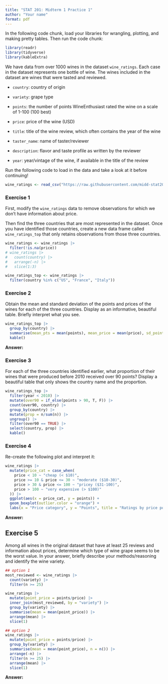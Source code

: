 ```yaml
---
title: "STAT 201: Midterm 1 Practice 1"
author: "Your name"
format: pdf
---
```


In the following code chunk, load your libraries for wrangling, plotting, and making pretty tables. Then run the code chunk:

```r
library(readr)
library(tidyverse)
library(kableExtra)
```

We have data from over 1000 wines in the dataset `wine_ratings`. Each case in the dataset represents one bottle of wine. The wines included in the dataset are wines that were tasted and reviewed.

-   `country`: country of origin

-   `variety`: grape type

-   `points`: the number of points WineEnthusiast rated the wine on a scale of 1-100 (100 best)

-   `price`: price of the wine (USD)

-   `title`: title of the wine review, which often contains the year of the wine

-   `taster_name`: name of taster/reviewer

-   `description`: flavor and taste profile as written by the reviewer

-   `year`: year/vintage of the wine, if available in the title of the review

Run the following code to load in the data and take a look at it before continuing!

```r
wine_ratings <- read_csv("https://raw.githubusercontent.com/midd-stat201-spring2025/midd-stat201-spring2025.github.io/refs/heads/main/data/wine_ratings.csv", show_col_types = FALSE, col_types = "ccnncccn")
```

### Exercise 1

First, modify the `wine_ratings` data to remove observations for which we don't have information about price. 

Then find the three countries that are most represented in the dataset. Once you have identified those countries, create a new data frame called `wine_ratings_top` that only retains observations from those three countries.

```r
wine_ratings <- wine_ratings |>
  filter(!is.na(price))
# wine_ratings |>
#   count(country) |>
#   arrange(-n) |>
#   slice(1:3)

wine_ratings_top <- wine_ratings |>
  filter(country %in% c("US", "France", "Italy"))
```

### Exercise 2

Obtain the mean and standard deviation of the points and prices of the wines for each of the three countries. Display as an informative, beautiful table. Briefly interpret what you see.

```r
wine_ratings_top |>
  group_by(country) |>
  summarise(mean_pts = mean(points), mean_price = mean(price), sd_points = sd(points), sd_price = sd(price)) |>
  kable()
```

**Answer:**

### Exercise 3

For each of the three countries identified earlier, what proportion of their wines that were produced before 2010 received over 90 points? Display a beautiful table that only shows the country name and the proportion.

```r
wine_ratings_top |>
  filter(year < 2010) |>
  mutate(over90 = if_else(points > 90, T, F)) |>
  count(over90, country) |>
  group_by(country) |>
  mutate(prop = n/sum(n)) |>
  ungroup() |>
  filter(over90 == TRUE) |>
  select(country, prop) |>
  kable()
```

### Exercise 4

Re-create the following plot and interpret it:

```r
wine_ratings |>
  mutate(price_cat = case_when(
    price < 10 ~ "cheap (< $10)",
    price >= 10 & price <= 30 ~ "moderate ($10-30)",
    price > 30 & price <= 100 ~ "pricey ($31-100)",
    price > 100 ~ "very expensive (> $100)"
  )) |>
  ggplot(aes(x = price_cat, y = points)) +
  geom_boxplot(outlier.color = "orange") +
  labs(x = "Price category", y = "Points", title = "Ratings by price point") 

```

**Answer:**

## Exercise 5

Among all wines in the original dataset that have at least 25 reviews and information about prices, determine which type of wine grape seems to be the worst value. In your answer, briefly describe your methods/reasoning and identify the wine variety.

```r
## option 1
most_reviewed <- wine_ratings |>
  count(variety) |>
  filter(n >= 25)

wine_ratings |>
  mutate(point_price = points/price) |>
  inner_join(most_reviewed, by = "variety") |>
  group_by(variety) |>
  summarise(mean = mean(point_price)) |>
  arrange(mean) |>
  slice(1) 

## option 2
wine_ratings |>
  mutate(point_price = points/price) |>
  group_by(variety) |>
  summarise(mean = mean(point_price), n = n()) |>
  arrange(-n) |>
  filter(n >= 25) |>
  arrange(mean) |>
  slice(1)
```

**Answer:**